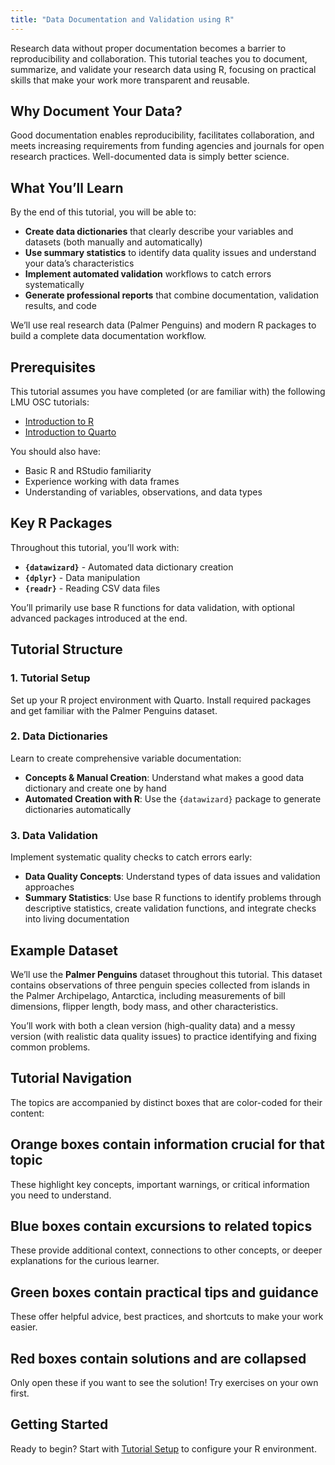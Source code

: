 ```yaml
---
title: "Data Documentation and Validation using R"
---
```


Research data without proper documentation becomes a barrier to reproducibility and collaboration. This tutorial teaches you to document, summarize, and validate your research data using R, focusing on practical skills that make your work more transparent and reusable.

## Why Document Your Data?

Good documentation enables reproducibility, facilitates collaboration, and meets increasing requirements from funding agencies and journals for open research practices. Well-documented data is simply better science.

## What You'll Learn

By the end of this tutorial, you will be able to:

- **Create data dictionaries** that clearly describe your variables and datasets (both manually and automatically)
- **Use summary statistics** to identify data quality issues and understand your data's characteristics
- **Implement automated validation** workflows to catch errors systematically
- **Generate professional reports** that combine documentation, validation results, and code

We'll use real research data (Palmer Penguins) and modern R packages to build a complete data documentation workflow.

## Prerequisites

This tutorial assumes you have completed (or are familiar with) the following LMU OSC tutorials:

- [Introduction to R](https://lmu-osc.github.io/introduction-to-R/)
- [Introduction to Quarto](https://lmu-osc.github.io/introduction-to-Quarto/)

You should also have:

- Basic R and RStudio familiarity
- Experience working with data frames
- Understanding of variables, observations, and data types

## Key R Packages

Throughout this tutorial, you'll work with:

- **`{datawizard}`** - Automated data dictionary creation
- **`{dplyr}`** - Data manipulation
- **`{readr}`** - Reading CSV data files

You'll primarily use base R functions for data validation, with optional advanced packages introduced at the end.

## Tutorial Structure

### 1. Tutorial Setup
Set up your R project environment with Quarto. Install required packages and get familiar with the Palmer Penguins dataset.

### 2. Data Dictionaries
Learn to create comprehensive variable documentation:

- **Concepts & Manual Creation**: Understand what makes a good data dictionary and create one by hand
- **Automated Creation with R**: Use the `{datawizard}` package to generate dictionaries automatically

### 3. Data Validation
Implement systematic quality checks to catch errors early:

- **Data Quality Concepts**: Understand types of data issues and validation approaches
- **Summary Statistics**: Use base R functions to identify problems through descriptive statistics, create validation functions, and integrate checks into living documentation

## Example Dataset

We'll use the **Palmer Penguins** dataset throughout this tutorial. This dataset contains observations of three penguin species collected from islands in the Palmer Archipelago, Antarctica, including measurements of bill dimensions, flipper length, body mass, and other characteristics.

You'll work with both a clean version (high-quality data) and a messy version (with realistic data quality issues) to practice identifying and fixing common problems.

## Tutorial Navigation

The topics are accompanied by distinct boxes that are color-coded for their content:

::: {.callout-caution}
## Orange boxes contain information crucial for that topic
These highlight key concepts, important warnings, or critical information you need to understand.
:::

::: {.callout-note}
## Blue boxes contain excursions to related topics
These provide additional context, connections to other concepts, or deeper explanations for the curious learner.
:::

::: {.callout-tip}
## Green boxes contain practical tips and guidance
These offer helpful advice, best practices, and shortcuts to make your work easier.
:::

::: {.callout-important}
## Red boxes contain solutions and are collapsed
Only open these if you want to see the solution! Try exercises on your own first.
:::

## Getting Started

Ready to begin? Start with [Tutorial Setup](01-tutorial-setup/page1.qmd) to configure your R environment.